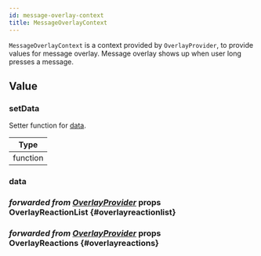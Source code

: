 ```yaml
---
id: message-overlay-context
title: MessageOverlayContext
---
```




`MessageOverlayContext` is a context provided by `OverlayProvider`, to provide values for message overlay. Message overlay shows up when user long presses a message.

## Value

<!-- ### MessageActions -->

<!-- ### reset -->

### setData

Setter function for [data](#data).

| Type     |
| -------- |
| function |

### data

<MessageOverlayContextData />

### <div class="label description">_forwarded from [OverlayProvider](../core-components/overlay_provider.mdx#overlayreactionlist)_ props</div> OverlayReactionList {#overlayreactionlist}

<OverlayReactionList />

### <div class="label description">_forwarded from [OverlayProvider](../core-components/overlay_provider.mdx#overlayreactions)_ props</div> OverlayReactions {#overlayreactions}

<OverlayReactions />
